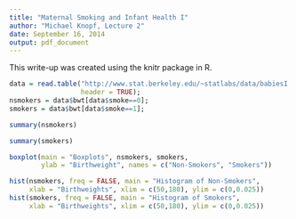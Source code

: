 ```yaml
---
title: "Maternal Smoking and Infant Health I"
author: "Michael Knopf, Lecture 2"
date: September 16, 2014
output: pdf_document
---
```


This write-up was created using the knitr package in R.

```r
data = read.table("http://www.stat.berkeley.edu/~statlabs/data/babiesI.data",
                  header = TRUE);
nsmokers = data$bwt[data$smoke==0];
smokers = data$bwt[data$smoke==1];
```
\begin{center}
\textit{Summary of birthweights for babies born to non-smokers}
\end{center}

```r
summary(nsmokers)
```

\begin{center}
\textit{Summary of birthweights for babies born to smokers}
\end{center}

```r
summary(smokers)
```

\begin{center}
\textit{Graphical comparisons of the two distributions}
\end{center}

```r
boxplot(main = "Boxplots", nsmokers, smokers,
        ylab = "Birthweight", names = c("Non-Smokers", "Smokers"))
```

```r
hist(nsmokers, freq = FALSE, main = "Histogram of Non-Smokers",
     xlab = "Birthweights", xlim = c(50,180), ylim = c(0,0.025))
hist(smokers, freq = FALSE, main = "Histogram of Smokers",
     xlab = "Birthweights", xlim = c(50,180), ylim = c(0,0.025))
```
